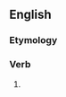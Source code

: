==English==

===Etymology===
{{suffix|foretell|eth}}

===Verb===
{{en-verb form}}

# {{archaic third-person singular of|foretell}}